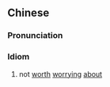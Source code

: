 {{also|不足为虑}}
==Chinese==
{{zh-forms|s=不足为虑|type=211}}

===Pronunciation===
{{zh-pron
|m=不zú wéi lǜ
|cat=id
}}

===Idiom===
{{zh-idiom}}

# not [[worth]] [[worrying]] [[about]]